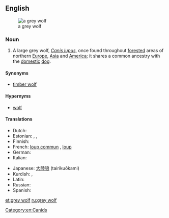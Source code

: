 {{also|gray wolf}}

==English==
{{wikipedia}}
[[File:Canis lupus lupus prague zoo.jpg|thumb|a grey wolf]]

===Noun===
{{en-noun|sg=[[grey]] [[wolf]]|pl=grey wolves}}

# A large grey wolf, ''[[Canis lupus]]'', once found throughout [[forested]] areas of northern [[Europe]], [[Asia]] and [[America]]; it shares a common ancestry with the [[domestic]] [[dog]].

====Synonyms====
* [[timber wolf]]

====Hypernyms====
* [[wolf]]

====Translations====
{{trans-top|a large grey wolf}}
* Dutch: {{t+|nl|wolf|m}}
* Estonian: {{t+|et|hunt}}, {{t-|et|hall hunt}}, {{t-|et|susi}}
* Finnish: {{t+|fi|susi}}
* French: [[loup commun]] {{m}}, [[loup]]
* German: {{t+|de|Wolf|m}}
* Italian: {{t+|it|lupo|m}}
{{trans-mid}}
* Japanese: [[大陸狼]] (tairikuōkami)
* Kurdish: {{t+|ku|gur}}, {{t+|ku|gurg}}
* Latin: {{t+|la|lupus}}
* Russian: {{t+|ru| волк |m}}
* Spanish: {{t+|es|lobo|m}}
{{trans-bottom}}

[[Category:en:Canids]]

[[et:grey wolf]]
[[ru:grey wolf]]